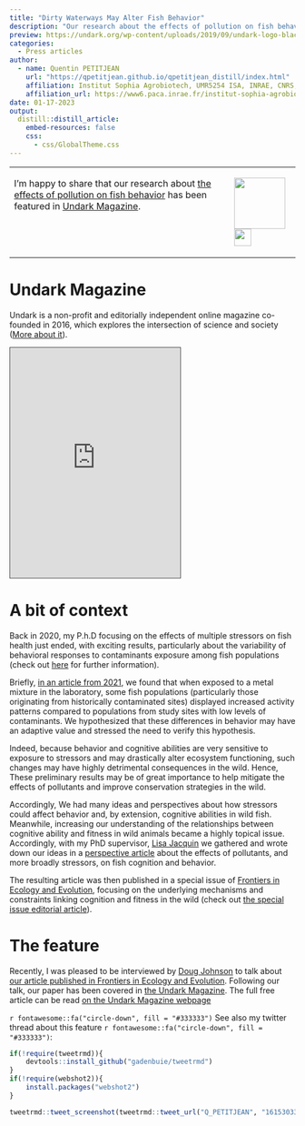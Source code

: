 ```yaml
---
title: "Dirty Waterways May Alter Fish Behavior"
description: "Our research about the effects of pollution on fish behavior has been covered in Undark Magazine."
preview: https://undark.org/wp-content/uploads/2019/09/undark-logo-black@2x.png 
categories:
  - Press articles
author:
  - name: Quentin PETITJEAN
    url: "https://qpetitjean.github.io/qpetitjean_distill/index.html"
    affiliation: Institut Sophia Agrobiotech, UMR5254 ISA, INRAE, CNRS, Université Côte d’Azur, Sophia-Antipolis, France.
    affiliation_url: https://www6.paca.inrae.fr/institut-sophia-agrobiotech
date: 01-17-2023
output:
  distill::distill_article:
    embed-resources: false
    css:
      - css/GlobalTheme.css
---
```

<table style="border: none; width='100%';">
  <tr>
    <td style="width: 70%; vertical-align: top;">
<p class="plain-text">
I'm happy to share that our research about <a href='https://www.frontiersin.org/articles/10.3389/fevo.2020.00086/full'>the effects of pollution on fish behavior</a> has been featured in <a href='https://undark.org/'>Undark Magazine</a>.</p> 

</td>
    <td style="width: 20%; vertical-align: top;">
<a title="https://undark.org/" href='https://undark.org/'>
<div id="container" >
  <img src="https://undark.org/wp-content/themes/undark-theme-2019/assets/img/u-outline@2x.png" style=" height: 90px; left: 45px; top: -20px;"/>
  <img src="https://undark.org/wp-content/uploads/2019/09/undark-logo-black@2x.png" style=" height: 30px; left: -5px; top: 5px;"/>
</div></a>
</td>
  </tr>
</table>

# Undark Magazine
   
<p class="plain-text">
Undark is a non-profit and editorially independent online magazine co-founded in 2016, which explores the intersection of science and society (<a href='https://undark.org/who-is-undark/'>More about it</a>).</p> 


<a title="https://undark.org/" href='https://undark.org/'>
<div class="avoid-clicks">
<iframe src="https://undark.org/" height="405px" style="border: 1px solid #464646;" allowfullscreen allow="autoplay" scrolling="no"></iframe></div>
</a>

# A bit of context

<p class="plain-text">
Back in 2020, my P.h.D focusing on the effects of multiple stressors on fish health just ended, with exciting results, particularly about the variability of behavioral responses to contaminants exposure among fish populations (check out <a href='https://qpetitjean.github.io/qpetitjean_distill/publications.html#section'>here</a> for further information).</p> 
<p class="plain-text">
Briefly, <a href='https://www.sciencedirect.com/science/article/pii/S0269749120367312'>in an article from 2021</a>, we found that when exposed to a metal mixture in the laboratory, some fish populations (particularly those originating from historically contaminated sites) displayed increased activity patterns compared to populations from study sites with low levels of contaminants. We hypothesized that these differences in behavior may have an adaptive value and stressed the need to verify this hypothesis.</p>  
<p class="plain-text">
Indeed, because behavior and cognitive abilities are very sensitive to exposure to stressors and may drastically alter ecosystem functioning, such changes may have highly detrimental consequences in the wild. Hence, These preliminary results may be of great importance to help mitigate the effects of pollutants and improve conservation strategies in the wild.</p> 
<p class="plain-text">
Accordingly, We had many ideas and perspectives about how stressors could affect behavior and, by extension, cognitive abilities in wild fish. Meanwhile, increasing our understanding of the relationships between cognitive ability and fitness in wild animals became a highly topical issue. Accordingly, with my PhD supervisor, <a href='https://sites.google.com/site/jacquinlisa2'>Lisa Jacquin</a> we gathered and wrote down our ideas in a <a href='https://www.frontiersin.org/articles/10.3389/fevo.2020.00086/full'>perspective article</a> about the effects of pollutants, and more broadly stressors, on fish cognition and behavior.</p>  
<p class="plain-text">
The resulting article was then published in a special issue of <a href='https://www.frontiersin.org/journals/ecology-and-evolution'>Frontiers in Ecology and Evolution</a>, focusing on the underlying mechanisms and constraints linking cognition and fitness in the wild (check out <a href='https://www.frontiersin.org/articles/10.3389/fevo.2022.1113701/full'>the special issue editorial article</a>).</p> 

# The feature

<p class="plain-text">
Recently, I was pleased to be interviewed by <a href='https://twitter.com/DougcJohnson'>Doug Johnson</a> to talk about <a href='https://www.frontiersin.org/articles/10.3389/fevo.2020.00086/full'>our article published in Frontiers in Ecology and Evolution</a>.
Following our talk, our paper has been covered in <a href='https://undark.org/'>the Undark Magazine</a>. 
The full free article can be read <a href='https://undark.org/2023/01/16/dirty-waterways-may-alter-fish-behavior/'>on the Undark Magazine webpage</a></p> 

`r fontawesome::fa("circle-down", fill = "#333333")` See also my twitter thread about this feature `r fontawesome::fa("circle-down", fill = "#333333")`: <br/> 

 <a title="https://twitter.com/Q_PETITJEAN/status/1615303376824139776" href='https://twitter.com/Q_PETITJEAN/status/1615303376824139776'>
```r
if(!require(tweetrmd)){
    devtools::install_github("gadenbuie/tweetrmd")
}
if(!require(webshot2)){
    install.packages("webshot2")
}

tweetrmd::tweet_screenshot(tweetrmd::tweet_url("Q_PETITJEAN", "1615303376824139776"))
```
</a>
